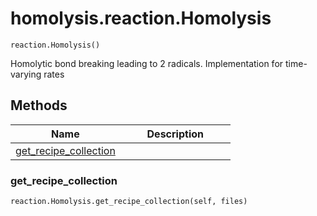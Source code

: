# homolysis.reaction.Homolysis { #homolysis.reaction.Homolysis }

`reaction.Homolysis()`

Homolytic bond breaking leading to 2 radicals.
Implementation for time-varying rates

## Methods

| Name | Description |
| --- | --- |
| [get_recipe_collection](#homolysis.reaction.Homolysis.get_recipe_collection) |  |

### get_recipe_collection { #homolysis.reaction.Homolysis.get_recipe_collection }

`reaction.Homolysis.get_recipe_collection(self, files)`